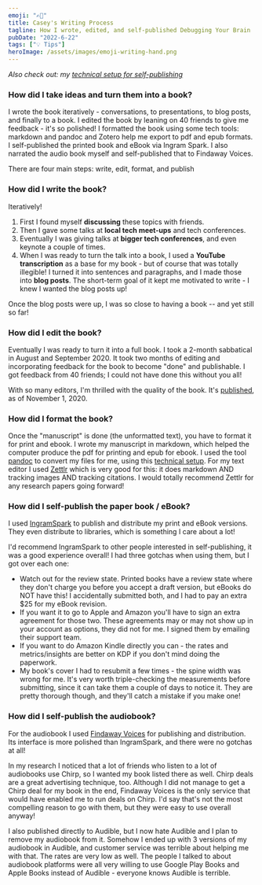 ```yaml
---
emoji: "✍🏻"
title: Casey's Writing Process
tagline: How I wrote, edited, and self-published Debugging Your Brain
pubDate: "2022-6-22"
tags: ["💡 Tips"]
heroImage: /assets/images/emoji-writing-hand.png
---
```


_Also check out: my [technical setup for self-publishing](https://caseywatts.com/selfpublish)_

### How did I take ideas and turn them into a book?

I wrote the book iteratively - conversations, to presentations, to blog posts, and finally to a book. I edited the book by leaning on 40 friends to give me feedback - it's so polished! I formatted the book using some tech tools: markdown and pandoc and Zotero help me export to pdf and epub formats. I self-published the printed book and eBook via Ingram Spark. I also narrated the audio book myself and self-published that to Findaway Voices.

There are four main steps: write, edit, format, and publish

### How did I write the book?

Iteratively!

1. First I found myself **discussing** these topics with friends.
2. Then I gave some talks at **local tech meet-ups** and tech conferences.
3. Eventually I was giving talks at **bigger tech conferences**, and even keynote a couple of times.
4. When I was ready to turn the talk into a book, I used a **YouTube transcription** as a base for my book - but of course that was totally illegible! I turned it into sentences and paragraphs, and I made those into **blog posts**. The short-term goal of it kept me motivated to write - I knew I wanted the blog posts up!

Once the blog posts were up, I was so close to having a book -- and yet still so far!

### How did I edit the book?

Eventually I was ready to turn it into a full book. I took a 2-month sabbatical in August and September 2020. It took two months of editing and incorporating feedback for the book to become "done" and publishable. I got feedback from 40 friends; I could not have done this without you all!

With so many editors, I'm thrilled with the quality of the book. It's [published](https://www.debuggingyourbrain.com), as of November 1, 2020.

### How did I format the book?

Once the "manuscript" is done (the unformatted text), you have to format it for print and ebook. I wrote my manuscript in markdown, which helped the computer produce the pdf for printing and epub for ebook. I used the tool [pandoc](https://pandoc.org/MANUAL.html) to convert my files for me, using this [technical setup](https://www.caseywatts.com/selfpublish). For my text editor I used [Zettlr](https://www.zettlr.com/) which is very good for this: it does markdown AND tracking images AND tracking citations. I would totally recommend Zettlr for any research papers going forward!

### How did I self-publish the paper book / eBook?

I used [IngramSpark](https://www.ingramspark.com/) to publish and distribute my print and eBook versions. They even distribute to libraries, which is something I care about a lot!

I'd recommend IngramSpark to other people interested in self-publishing, it was a good experience overall! I had three gotchas when using them, but I got over each one:

- Watch out for the review state. Printed books have a review state where they don't charge you before you accept a draft version, but eBooks do NOT have this! I accidentally submitted both, and I had to pay an extra $25 for my eBook revision.
- If you want it to go to Apple and Amazon you'll have to sign an extra agreement for those two. These agreements may or may not show up in your account as options, they did not for me. I signed them by emailing their support team.
- If you want to do Amazon Kindle directly you can - the rates and metrics/insights are better on KDP if you don't mind doing the paperwork.
- My book's cover I had to resubmit a few times - the spine width was wrong for me. It's very worth triple-checking the measurements before submitting, since it can take them a couple of days to notice it. They are pretty thorough though, and they'll catch a mistake if you make one!

### How did I self-publish the audiobook?

For the audiobook I used [Findaway Voices](https://findawayvoices.com/) for publishing and distribution. Its interface is more polished than IngramSpark, and there were no gotchas at all!

In my research I noticed that a lot of friends who listen to a lot of audiobooks use Chirp, so I wanted my book listed there as well. Chirp deals are a great advertising technique, too. Although I did not manage to get a Chirp deal for my book in the end, Findaway Voices is the only service that would have enabled me to run deals on Chirp. I'd say that's not the most compelling reason to go with them, but they were easy to use overall anyway!

I also published directly to Audible, but I now hate Audible and I plan to remove my audiobook from it. Somehow I ended up with 3 versions of my audiobook in Audible, and customer service was terrible about helping me with that. The rates are very low as well. The people I talked to about audiobook platforms were all very willing to use Google Play Books and Apple Books instead of Audible - everyone knows Audible is terrible.
